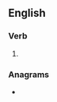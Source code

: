 ==English==

===Verb===
{{head|en|verb form}}

# {{en-third-person singular of|oversleep}}

===Anagrams===
* {{anagrams|en|sleepovers|sleeps over}}